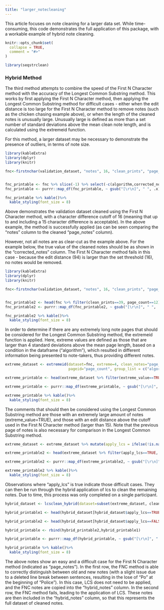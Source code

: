 ```yaml
---
title: "larger_notecleaning"
---
```


This article focuses on note cleaning for a larger data set.
While time-consuming, this code demonstrates the full application of this package, with a workable example of hybrid note cleaning.

```r
knitr::opts_chunk$set(
  collapse = TRUE,
  comment = "#>"
)
```

```r
library(seqstrclean)
```


### Hybrid Method

The third method attempts to combine the speed of the First N Character method with the accuracy of the Longest Common Substring method.
This works by first applying the First N Character method, then applying the Longest Common Substring method for difficult cases - either when the edit distance is too large for the First N Character method to remove notes (such as the chicken chasing example above), or when the length of the cleaned notes is unusually large.
Unusually large is defined as more than a set number of standard deviations above the mean clean note length, and is calculated using the extremeid function.

For this method, a larger dataset may be necessary to demonstrate the presence of outliers, in terms of note size.



```r
library(kableExtra)
library(dplyr)
library(knitr)

fnc<-firstnchar(validation_dataset, "notes", 16, "clean_prints", "page_count")


fnc_printable <- fnc %>% slice(-1) %>% select(-c(algorithm,corrected_notes,clean_prints)) %>% head(3)
fnc_printable <- purrr::map_df(fnc_printable, ~ gsub("[\r\n]", " ", .x)) #removing line breaks

fnc_printable %>% kable()%>%
  kable_styling(font_size = 8)
```

Above demonstrates the validation dataset cleaned using the First N Character method, with a character difference cutoff of 16 (meaning that up to and including a 15 character difference is acceptable). 
In the above example, the method is successfully applied (as can be seen comparing the "notes" column to the cleaned "page_notes" column).

However, not all notes are as clear-cut as the example above.
For the example below, the true value of the cleaned notes should be as shown in the "corrected_notes" column.
The First N Character method fails in this case - because the edit distance (94) is larger than the set threshold (16), no notes would be removed.

```r
library(kableExtra)
library(dplyr)
library(knitr)

fnc<-firstnchar(validation_dataset, "notes", 16, "clean_prints", "page_count")


fnc_printable2 <- head(fnc %>% filter(clean_prints==39, page_count==12) %>% select(-c(algorithm,page_notes,clean_prints, page_count)), 1)
fnc_printable2 <- purrr::map_df(fnc_printable2, ~ gsub("[\r\n]", " ", .x)) #removing line breaks

fnc_printable2 %>% kable()%>%
  kable_styling(font_size = 8)
```

In order to determine if there are any extremely long note pages that should be considered for the Longest Common Substring method, the extremeid function is applied.
Here, extreme values are defined as those that are larger than 4 standard deviations above the mean page length, based on a condition in the dataframe ("algorithm"), which resulted in different information being presented to note-takers, thus providing different notes.


```r

extreme_dataset <- extremeid(dataset=fnc, extreme=4, clean_notes="page_notes", 
                             pageid="page_count", group_list = c("algorithm"))

extreme_printable <- head(extreme_dataset %>% filter(extreme_value==TRUE, clean_prints==39) %>% subset(select=c("page_notes", "note_length", "outlier", "extreme_value")), 1)

extreme_printable <- purrr::map_df(extreme_printable, ~ gsub("[\r\n]", " ", .x))

extreme_printable %>% kable()%>%
  kable_styling(font_size = 8)

```


The comments that should then be considered using the Longest Common Substring method are those with an extremely large amount of notes (extreme_value=TRUE), and those with an edit distance above the cutoff used in the First N Character method (larger than 15).
Note that the previous page of notes is also necessary for comparison in the Longest Common Substring method.

```r

extreme_dataset <- extreme_dataset %>% mutate(apply_lcs = ifelse(!is.na(edit_distance) & (extreme_value==TRUE | edit_distance > 15), TRUE, FALSE))

extreme_printable2 <- head(extreme_dataset %>% filter(apply_lcs==TRUE, clean_prints==39) %>% subset(select=c("page_notes", "edit_distance", "apply_lcs")), 1)

extreme_printable2 <- purrr::map_df(extreme_printable2, ~ gsub("[\r\n]", " ", .x))

extreme_printable2 %>% kable()%>%
  kable_styling(font_size = 8)

```



Observations where "apply_lcs" is true indicate those difficult cases.
They can then be run through the hybrid application of lcs to clean the remaining notes. Due to time, this process was only completed on a single participant.


```r

hybrid_dataset <- lcsclean_hybrid(dataset=subset(extreme_dataset, clean_prints==39), notes="notes", propor=0.333, identifier="clean_prints", pageid="page_count", toclean="apply_lcs")

hybrid_printable1 <- head(hybrid_dataset[hybrid_dataset$apply_lcs==TRUE,] %>% subset(select=c("notes", "page_notes", "lcs_notes", "hybrid_notes")), 1)

hybrid_printable2 <- head(hybrid_dataset[hybrid_dataset$apply_lcs==FALSE & !(hybrid_dataset$page_count %in% c(1,2)),] %>% subset(select=c("notes", "page_notes", "lcs_notes", "hybrid_notes")), 1)

hybrid_printable <- rbind(hybrid_printable2,hybrid_printable1)

hybrid_printable <- purrr::map_df(hybrid_printable, ~ gsub("[\r\n]", " ", .x))

hybrid_printable %>% kable()%>%
  kable_styling(font_size = 8)

```

The above notes show an easy and a difficult case for the First N Character method (indicated as "page_notes").
In the first row, the FNC method is able to correctly distinguish between old and new notes (with a slight issue due to a deleted line break between sentences, resulting in the lose of "Po" at the beginning of "Police").
In this case, LCS does not need to be applied, and the FNC notes are copied into the "hybrid_notes" column.
In the second row, the FNC method fails, leading to the application of LCS.
These notes are then included in the "hybrid_notes" column, so that this represents the full dataset of cleaned notes.
